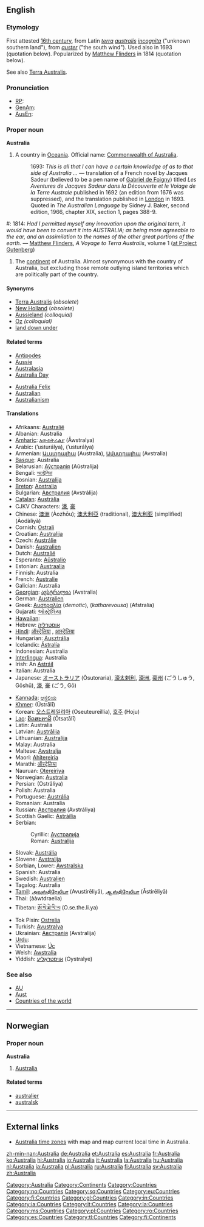 {{wikipedia}}
==English==
===Etymology===
First attested [[w:16th century|16th century]], from Latin ''[[terra]] [[australis]] [[incognita]]'' ("unknown southern land"), from ''[[auster]]'' ("the south wind").  Used also in 1693 (quotation below).  Popularized by [[w:Matthew Flinders|Matthew Flinders]] in 1814 (quotation below).

See also [[Terra Australis]].  

===Pronunciation===
*[[w:Received Pronunciation|RP]]: {{IPA|/ɒˈstreɪliə, -jə/}}
*[[w:General American|GenAm]]: {{IPA|/ɔˈstreliə, -jə/}}
*[[w:Australian English phonology|AusEn]]: {{IPA|/əˈstræɪliə, -jə/}}

===Proper noun===
'''Australia'''
# A country in [[Oceania]]. Official name: [[Commonwealth of Australia]].
#: 1693: ''This is all that I can have a certain knowledge of as to that side of Australia ...'' &mdash; translation of a French novel by Jacques Sadeur (believed to be a pen name of [[w:Gabriel de Foigny|Gabriel de Foigny]]) titled ''Les Aventures de Jacques Sadeur dans la Découverte et le Voiage de la Terre Australe'' published in 1692 (an edition from 1676 was suppressed), and the translation published in [[London]] in 1693.  Quoted in ''The Australian Language'' by Sidney J. Baker, second edition, 1966, chapter XIX, section 1, pages 388-9.
<!-- w:Gabriel de Foigny is currently a redlink, but one which also appears in w:French literature of the 17th century, so might hopefully get something one day -->
#: 1814: ''Had I permitted myself any innovation upon the original term, it would have been to convert it into AUSTRALIA; as being more agreeable to the ear, and an assimilation to the names of the other great portions of the earth.'' &mdash; [[w:Matthew Flinders|Matthew Flinders]], ''A Voyage to Terra Australis'', volume 1 ([http://www.gutenberg.org/etext/12929 at Project Gutenberg])
# The [[continent]] of Australia. Almost synonymous with the country of Australia, but excluding those remote outlying island territories which are politically part of the country.

====Synonyms====
*[[Terra Australis]] (''obsolete'')
*[[New Holland]] (''obsolete'')
*[[Aussieland]] ''(colloquial)''
*[[Oz]] ''(colloquial)''
*[[land down under]]

====Related terms====
{{top}}
*[[Antipodes]]
*[[Aussie]]
*[[Australasia]]
*[[Australia Day]]
{{mid}}
*[[Australia Felix]]
*[[Australian]]
*[[Australianism]]
{{bottom}}

====Translations====
{{top}}
*Afrikaans: [[Australië]]
*Albanian: Australia
*[[Amharic]]: [[አውስትራልያ]] (Ăwstralya)
*Arabic: {{ARchar|[[أستراليا]]}} (’usturálya), {{ARchar|[[أوستراليا]]}} (’usturálya) {{f}}
*Armenian: [[Աւստրալիա]] (Australia), [[Ավստրալիա]] (Avstralia)
*[[Basque]]: Australia
*Belarusian: [[Аўстралія]] (Aŭstralija) {{f}}
*Bengali: [[অস্ট্রেলিয়া]] {{Unicode|(Ôsṭreliyā)}}
*Bosnian: [[Australija]] {{f}}
*[[Breton]]: [[Aostralia]]
*Bulgarian: [[Австралия]] (Avstrálija) {{f}}
*[[Catalan]]: [[Austràlia]] {{f}}
*CJKV Characters: [[濠]], [[豪]]
*Chinese: [[澳洲]] (Àozhōu); [[澳大利亞]] (traditional), [[澳大利亚]] (simplified) (Àodàlìyà)
*Cornish: [[Ostrali]]
*Croatian: [[Australija]] {{f}}
*Czech: [[Austrálie]]  {{f}}
*Danish: [[Australien]]
*Dutch: [[Australië]]
*Esperanto: [[Aŭstralio]]
*Estonian: [[Austraalia]]
*Finnish: Australia
*French: [[Australie]] {{f}}
*Galician: Australia {{f}}
*[[Georgian]]: [[ავსტრალია]] (Avstralia)
*German: [[Australien]] {{n}}
*Greek: [[Αυστραλία]] (''demotic''), {{Unicode|[[Αὐστραλία]]}} (''katharevousa'') (Afstralía) {{f}}
*Gujarati: [[ઓસ્ટ્રેલિયા]] {{Unicode|(Osṭreliyā)}}
*[[Hawaiian]]: {{Unicode|[['Aukekulelia|ʻAukekulelia]]}}
*Hebrew: [[אוסטרליה]] {{IPAchar|(Osṭralia)}}
*[[Hindi]]: [[ऑस्ट्रेलिया]] {{Unicode|(Osṭreliyā)}}, [[आस्ट्रेलिया]] {{Unicode|(Āsṭreliyā)}}
*Hungarian: [[Ausztrália]]
*Icelandic: [[Ástralía]]
*Indonesian: Australia
*[[Interlingua]]: Australia
*Irish: An [[Astráil]]
*Italian: Australia {{f}}
*Japanese: [[オーストラリア]] (Ōsutoraria), [[濠太剌利]], [[濠洲]], [[豪州]] (ごうしゅう, Gōshū), [[濠]], [[豪]] (ごう, Gō)
{{mid}}
*[[Kannada]]: [[ಆಸ್ಟ್ರೆಲಿಯ]] {{Unicode|(Āsṭreliya)}}
*[[Khmer]]: {{KMchar|[[អូស្ត្រាលី]]}} (Ūstrālī)
*Korean: [[오스트레일리아]] (Oseuteureillia), [[호주]] (Hoju)
*[[Lao]]: [[ອົດສະຕາລີ]] (Ôtsatālī)
*Latin: Australia {{f}}
*Latvian: [[Austrālija]] {{f}}
*Lithuanian: [[Australija]]
*Malay: Australia
*Maltese: [[Awstralja]]
*Maori: [[Ahitereiria]]
*Marathi: [[ऑस्ट्रेलिया]] {{Unicode|(Osṭreliyā)}}
*Nauruan: [[Otereiriya]]
*Norwegian: [[#Norwegian|Australia]]
*Persian: {{FAchar|[[استرالیا]]}} (Ostrâliya)
*Polish: Australia {{f}}
*Portuguese: [[Austrália]] {{f}}
*Romanian: Australia {{f}}
*Russian: [[Австралия]] (Avstráliya) {{f}}
*Scottish Gaelic: [[Astràilia]]
*Serbian:
*:Cyrillic: [[Аустралија]] {{f}}
*:Roman: [[Australija#Serbian|Australija]] {{f}}
*Slovak: [[Austrália]] {{f}}
*Slovene: [[Avstralija]] {{f}}
*Sorbian, Lower: [[Awstralska]]
*Spanish: Australia {{f}}
*Swedish: [[Australien]]
*Tagalog: Australia
*[[Tamil]]: [[அவுஸ்திரேலியா]] (Avustirēliyā), [[ஆஸ்திரேலியா]] (Āstirēliyā)
*Thai: {{THchar|[[ออสเตรเลีย]]}} (ààwtdraelia)
*Tibetan: [[ཨོ་སེ་ཐེ་ལི་ཡ]] (O.se.the.li.ya)
*Tok Pisin: [[Ostrelia]]
*Turkish: [[Avustralya]]
*Ukrainian: [[Австралія]] (Avstralija) {{f}}
*[[Urdu]]: {{URchar|[[آسٹریلیا]]}} {{IPAchar|(Āsṫreliya)}}
*Vietnamese: [[Úc]]
*Welsh: [[Awstralia]]
*Yiddish: [[אױסטראַליע]] (Oystralye)
{{bottom}}

===See also===
*[[AU]]
*[[Aust]]
*[[Countries of the world]]

[[Category:Australia]]
[[Category:Continents]]
[[Category:Countries]]

----

==Norwegian==
===Proper noun===
'''Australia'''

#[[#English|Australia]]

====Related terms====
*[[australier]]
*[[australsk]]

[[Category:no:Countries]]

----

==External links==
* [http://www.worldtimezone.com/time-australia24.php Australia time zones] with map and map current local time in Australia.

<!-- Categories for languages missing entry:-->
[[Category:sq:Countries]]
[[Category:eu:Countries]]
[[Category:fi:Countries]]
[[Category:gl:Countries]]
[[Category:in:Countries]]
[[Category:ia:Countries]]
[[Category:it:Countries]]
[[Category:la:Countries]]
[[Category:ms:Countries]]
[[Category:pl:Countries]]
[[Category:ro:Countries]]
[[Category:es:Countries]]
[[Category:tl:Countries]]
[[Category:fi:Continents]]

[[zh-min-nan:Australia]]
[[de:Australia]]
[[et:Australia]]
[[es:Australia]]
[[fr:Australia]]
[[ko:Australia]]
[[hi:Australia]]
[[io:Australia]]
[[it:Australia]]
[[la:Australia]]
[[hu:Australia]]
[[nl:Australia]]
[[ja:Australia]]
[[pl:Australia]]
[[ru:Australia]]
[[fi:Australia]]
[[sv:Australia]]
[[zh:Australia]]